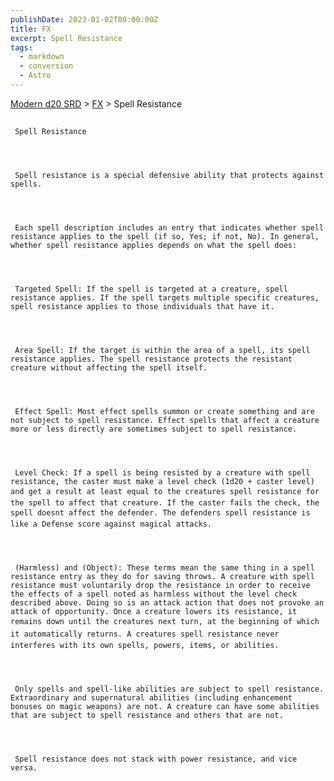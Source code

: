 ```yaml
---
publishDate: 2023-01-02T00:00:00Z
title: FX
excerpt: Spell Resistance
tags:
  - markdown
  - conversion
  - Astro
---
```


[Modern d20 SRD](/#modernD20) >
[FX](modern-d20-srd-fx-index) > Spell Resistance

##

     Spell Resistance




     Spell resistance is a special defensive ability that protects against spells.




     Each spell description includes an entry that indicates whether spell resistance applies to the spell (if so, Yes; if not, No). In general, whether spell resistance applies depends on what the spell does:




     Targeted Spell: If the spell is targeted at a creature, spell resistance applies. If the spell targets multiple specific creatures, spell resistance applies to those individuals that have it.




     Area Spell: If the target is within the area of a spell, its spell resistance applies. The spell resistance protects the resistant creature without affecting the spell itself.




     Effect Spell: Most effect spells summon or create something and are not subject to spell resistance. Effect spells that affect a creature more or less directly are sometimes subject to spell resistance.




     Level Check: If a spell is being resisted by a creature with spell resistance, the caster must make a level check (1d20 + caster level) and get a result at least equal to the creatures spell resistance for the spell to affect that creature. If the caster fails the check, the spell doesnt affect the defender. The defenders spell resistance is like a Defense score against magical attacks.




     (Harmless) and (Object): These terms mean the same thing in a spell resistance entry as they do for saving throws. A creature with spell resistance must voluntarily drop the resistance in order to receive the effects of a spell noted as harmless without the level check described above. Doing so is an attack action that does not provoke an attack of opportunity. Once a creature lowers its resistance, it remains down until the creatures next turn, at the beginning of which it automatically returns. A creatures spell resistance never interferes with its own spells, powers, items, or abilities.




     Only spells and spell-like abilities are subject to spell resistance. Extraordinary and supernatural abilities (including enhancement bonuses on magic weapons) are not. A creature can have some abilities that are subject to spell resistance and others that are not.




     Spell resistance does not stack with power resistance, and vice versa.
